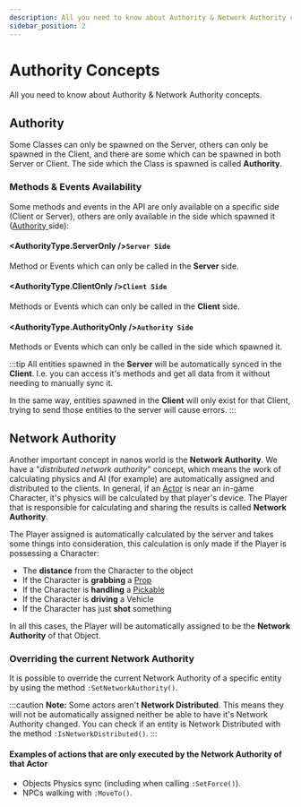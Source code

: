 ```yaml
---
description: All you need to know about Authority & Network Authority concepts.
sidebar_position: 2
---
```


# Authority Concepts

All you need to know about Authority & Network Authority concepts.


## Authority

Some Classes can only be spawned on the Server, others can only be spawned in the Client, and there are some which can be spawned in both Server or Client. The side which the Class is spawned is called **Authority**.

### Methods & Events Availability

Some methods and events in the API are only available on a specific side \(Client or Server\), others are only available in the side which spawned it \([Authority ](../../scripting-reference/glossary/#authority)side\):

#### <AuthorityType.ServerOnly />**`Server Side`**
Method or Events which can only be called in the **Server** side.

#### <AuthorityType.ClientOnly />**`Client Side`**
Methods or Events which can only be called in the **Client** side.

#### <AuthorityType.AuthorityOnly />**`Authority Side`**
Methods or Events which can only be called in the side which spawned it.

:::tip
All entities spawned in the **Server** will be automatically synced in the **Client**. I.e. you can access it's methods and get all data from it without needing to manually sync it.

In the same way, entities spawned in the **Client** will only exist for that Client, trying to send those entities to the server will cause errors.
:::

## Network Authority

Another important concept in nanos world is the **Network Authority**. We have a "_distributed network authority_" concept, which means the work of calculating physics and AI \(for example\) are automatically assigned and distributed to the clients. In general, if an [Actor](/docs/scripting-reference/classes/base-classes/actor) is near an in-game Character, it's physics will be calculated by that player's device. The Player that is responsible for calculating and sharing the results is called **Network Authority**.

The Player assigned is automatically calculated by the server and takes some things into consideration, this calculation is only made if the Player is possessing a Character:

* The **distance** from the Character to the object
* If the Character is **grabbing** a [Prop](/docs/scripting-reference/classes/prop)
* If the Character is **handling** a [Pickable](/docs/scripting-reference/classes/base-classes/pickable)
* If the Character is **driving** a Vehicle
* If the Character has just **shot** something

In all this cases, the Player will be automatically assigned to be the **Network Authority** of that Object.

### Overriding the current Network Authority

It is possible to override the current Network Authority of a specific entity by using the method `:SetNetworkAuthority()`.

:::caution
**Note:** Some actors aren't **Network Distributed**. This means they will not be automatically assigned neither be able to have it's Network Authority changed. You can check if an entity is Network Distributed with the method `:IsNetworkDistributed()`.
:::

#### Examples of actions that are only executed by the Network Authority of that Actor

* Objects Physics sync (including when calling `:SetForce()`).
* NPCs walking with `:MoveTo()`.
